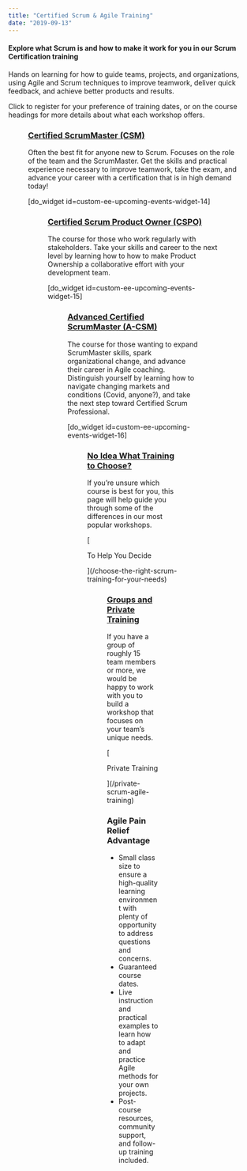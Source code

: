 ```yaml
---
title: "Certified Scrum & Agile Training"
date: "2019-09-13"
---
```




#### Explore what Scrum is and how to make it work for you in our Scrum Certification training

Hands on learning for how to guide teams, projects, and organizations, using Agile and Scrum techniques to improve teamwork, deliver quick feedback, and achieve better products and results.

Click to register for your preference of training dates, or on the course headings for more details about what each workshop offers.

<Figure
  src={SaCsm600}
  alt="Certified ScrumMaster Scrum Alliance seal"
  caption="Certified ScrumMaster Scrum Alliance seal"
/>


### [Certified ScrumMaster (CSM)](/certified-scrummaster-csm-training)

Often the best fit for anyone new to Scrum. Focuses on the role of the team and the ScrumMaster. Get the skills and practical experience necessary to improve teamwork, take the exam, and advance your career with a certification that is in high demand today!

\[do\_widget id=custom-ee-upcoming-events-widget-14\]

<Figure
  src={SaCspo600}
  alt="Certified Scrum Product Owner Scrum Alliance seal"
  caption="Certified Scrum Product Owner Scrum Alliance seal"
/>


### [Certified Scrum Product Owner (CSPO)](/certified-scrum-product-owner-cspo-training)

The course for those who work regularly with stakeholders. Take your skills and career to the next level by learning how to how to make Product Ownership a collaborative effort with your development team.

\[do\_widget id=custom-ee-upcoming-events-widget-15\]

<Figure
  src={SaAdvCsm600}
  alt="Advanced Certified ScrumMaster Scrum Alliance seal"
  caption="Advanced Certified ScrumMaster Scrum Alliance seal"
/>


### [Advanced Certified ScrumMaster (A-CSM)](/advanced-certified-scrummaster-acsm-training)

The course for those wanting to expand ScrumMaster skills, spark organizational change, and advance their career in Agile coaching. Distinguish yourself by learning how to navigate changing markets and conditions (Covid, anyone?), and take the next step toward Certified Scrum Professional.

\[do\_widget id=custom-ee-upcoming-events-widget-16\]

<Figure
  src={Choice}
  alt="Choose the right Scrum training for your needs"
  caption="Choose the right Scrum training for your needs"
/>


### [No Idea What Training to Choose?](/choose-the-right-scrum-training-for-your-needs)

If you’re unsure which course is best for you, this page will help guide you through some of the differences in our most popular workshops.

[

To Help You Decide

](/choose-the-right-scrum-training-for-your-needs)

<Figure
  src={BusinessTraining}
  alt="Group and Private Training"
  caption="Group and Private Training"
/>


### [Groups and Private Training](/private-scrum-agile-training)

If you have a group of roughly 15 team members or more, we would be happy to work with you to build a workshop that focuses on your team’s unique needs.

[

Private Training

](/private-scrum-agile-training)

### Agile Pain Relief Advantage

- Small class size to ensure a high-quality learning environment with plenty of opportunity to address questions and concerns.
- Guaranteed course dates.
- Live instruction and practical examples to learn how to adapt and practice Agile methods for your own projects.
- Post-course resources, community support, and follow-up training included.
